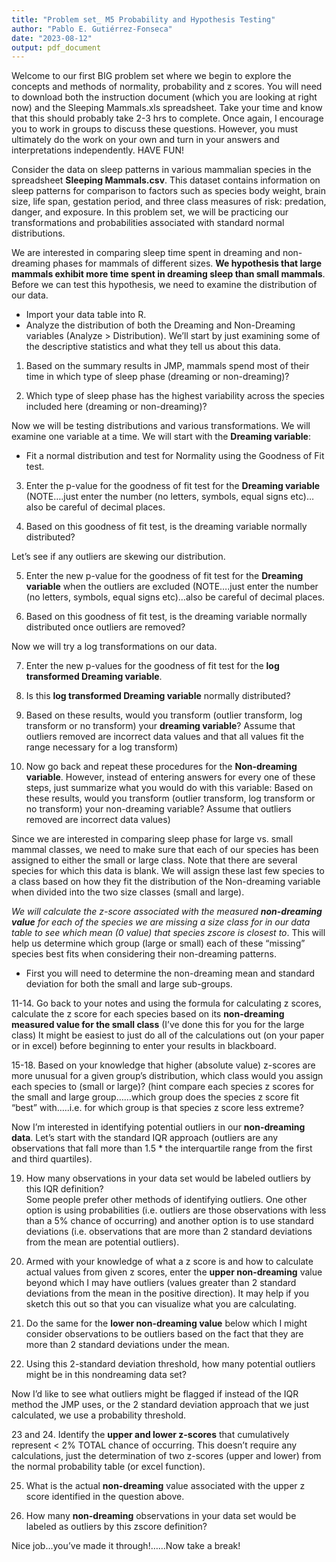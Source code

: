 ```yaml
---
title: "Problem set_ M5 Probability and Hypothesis Testing"
author: "Pablo E. Gutiérrez-Fonseca"
date: "2023-08-12"
output: pdf_document
---
```


Welcome to our first BIG problem set where we begin to explore the concepts and methods of
normality, probability and z scores. You will need to download both the instruction document (which you are looking at right now) and the Sleeping Mammals.xls spreadsheet. Take your time and know that this should probably take 2-3 hrs to complete. Once again, I encourage you to work in groups to discuss these questions. However, you must ultimately do the work on your own and turn in your answers and interpretations independently. HAVE FUN!

Consider the data on sleep patterns in various mammalian species in the spreadsheet **Sleeping Mammals.csv**. This dataset contains information on sleep patterns for comparison to factors such as species body weight, brain size, life span, gestation period, and three class measures of risk: predation, danger, and exposure. In this problem set, we will be practicing our transformations and probabilities associated with standard normal distributions.

We are interested in comparing sleep time spent in dreaming and non-dreaming phases for mammals of different sizes. **We hypothesis that large mammals exhibit more time spent in dreaming sleep than small mammals**. Before we can test this hypothesis, we need to examine the distribution of our data.

- Import your data table into R.
- Analyze the distribution of both the Dreaming and Non-Dreaming variables (Analyze >
Distribution). We’ll start by just examining some of the descriptive statistics and what they tell us about this data.

1. Based on the summary results in JMP, mammals spend most of their time in which type of
sleep phase (dreaming or non-dreaming)?  

2. Which type of sleep phase has the highest variability across the species included here
(dreaming or non-dreaming)?  


Now we will be testing distributions and various transformations. We will examine one variable at a time. We will start with the **Dreaming variable**:  

  - Fit a normal distribution and test for Normality using the Goodness of Fit test.

3. Enter the p-value for the goodness of fit test for the **Dreaming variable** (NOTE….just enter the number (no letters, symbols, equal signs etc)…also be careful of decimal places.  

4. Based on this goodness of fit test, is the dreaming variable normally distributed?  

Let’s see if any outliers are skewing our distribution.  

5. Enter the new p-value for the goodness of fit test for the **Dreaming variable** when the outliers are excluded (NOTE….just enter the number (no letters, symbols, equal signs
etc)…also be careful of decimal places.

6. Based on this goodness of fit test, is the dreaming variable normally distributed once
outliers are removed?  


Now we will try a log transformations on our data.  

7. Enter the new p-values for the goodness of fit test for the **log transformed Dreaming variable**.  

8. Is this **log transformed Dreaming variable** normally distributed?  

9.  Based on these results, would you transform (outlier transform, log transform or no
transform) your **dreaming variable**? Assume that outliers removed are incorrect data
values and that all values fit the range necessary for a log transform)  

10. Now go back and repeat these procedures for the **Non-dreaming variable**. However,
instead of entering answers for every one of these steps, just summarize what you would do
with this variable: Based on these results, would you transform (outlier transform, log
transform or no transform) your non-dreaming variable? Assume that outliers removed
are incorrect data values) 
\newpage

Since we are interested in comparing sleep phase for large vs. small mammal classes, we need to make sure that each of our species has been assigned to either the small or large class. Note that there are several species for which this data is blank. We will assign these last few species to a class based on how they fit the distribution of the Non-dreaming variable when divided into the two size classes (small and large).  

_We will calculate the z-score associated with the measured **non-dreaming value** for each of the species we are missing a size class for in our data table to see which mean (0 value) that species zscore is closest to_. This will help us determine which group (large or small) each of these “missing” species best fits when considering their non-dreaming patterns.

  - First you will need to determine the non-dreaming mean and standard deviation for both the small and large sub-groups. 

11-14. Go back to your notes and using the formula for calculating z scores, calculate the z score for each species based on its **non-dreaming measured value for the small class** (I’ve done this for you for the large class) It might be easiest to just do all of the calculations out (on your paper or in excel) before beginning to enter your results in blackboard.  

15-18. Based on your knowledge that higher (absolute value) z-scores are more unusual for a given group’s distribution, which class would you assign each species to (small or large)? (hint compare each species z scores for the small and large group……which group does the species z score fit “best” with…..i.e. for which group is that species z score less extreme?
\newpage

Now I’m interested in identifying potential outliers in our **non-dreaming data**.
Let’s start with the standard IQR approach (outliers are any observations that fall more than 1.5 * the interquartile range from the first and third quartiles). 

19. How many observations in your data set would be labeled outliers by this IQR definition?  
Some people prefer other methods of identifying outliers. One other option is using probabilities (i.e. outliers are those observations with less than a 5% chance of occurring) and another option is to use standard deviations (i.e. observations that are more than 2 standard deviations from the mean are potential outliers). 

20. Armed with your knowledge of what a z score is and how to calculate actual values from given z scores, enter the **upper non-dreaming** value beyond which I may have outliers (values greater than 2 standard deviations from the mean in the positive direction). It may help if you sketch this out so that you can visualize what you are calculating.  

21. Do the same for the **lower non-dreaming value** below which I might consider observations to be outliers based on the fact that they are more than 2 standard deviations under the mean.  

22. Using this 2-standard deviation threshold, how many potential outliers might be in this nondreaming data set?
\newpage

Now I’d like to see what outliers might be flagged if instead of the IQR method the JMP uses, or the 2 standard deviation approach that we just calculated, we use a probability threshold.

23 and 24. Identify the **upper and lower z-scores** that cumulatively represent < 2% TOTAL
chance of occurring. This doesn’t require any calculations, just the determination of two z-scores (upper and lower) from the normal probability table (or excel function).

25. What is the actual **non-dreaming** value associated with the upper z score identified in the question above.  

26. How many **non-dreaming** observations in your data set would be labeled as outliers by this zscore definition?  

Nice job…you’ve made it through!......Now take a break!
